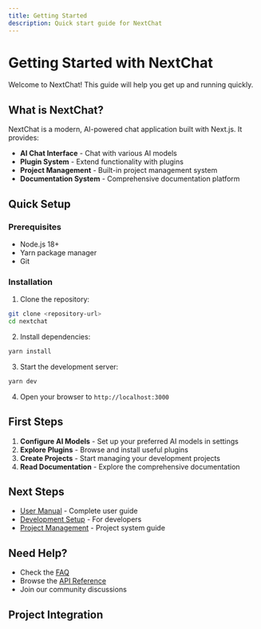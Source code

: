 ```yaml
---
title: Getting Started
description: Quick start guide for NextChat
---
```


# Getting Started with NextChat

Welcome to NextChat! This guide will help you get up and running quickly.

## What is NextChat?

NextChat is a modern, AI-powered chat application built with Next.js. It provides:

- **AI Chat Interface** - Chat with various AI models
- **Plugin System** - Extend functionality with plugins
- **Project Management** - Built-in project management system
- **Documentation System** - Comprehensive documentation platform

## Quick Setup

### Prerequisites

- Node.js 18+ 
- Yarn package manager
- Git

### Installation

1. Clone the repository:
```bash
git clone <repository-url>
cd nextchat
```

2. Install dependencies:
```bash
yarn install
```

3. Start the development server:
```bash
yarn dev
```

4. Open your browser to `http://localhost:3000`

## First Steps

1. **Configure AI Models** - Set up your preferred AI models in settings
2. **Explore Plugins** - Browse and install useful plugins
3. **Create Projects** - Start managing your development projects
4. **Read Documentation** - Explore the comprehensive documentation

## Next Steps

- [User Manual](./user-manual) - Complete user guide
- [Development Setup](../developers/setup) - For developers
- [Project Management](../projects/README) - Project system guide

## Need Help?

- Check the [FAQ](../reference/faq)
- Browse the [API Reference](../reference/api)
- Join our community discussions

## Project Integration

<ProjectIntegration />
